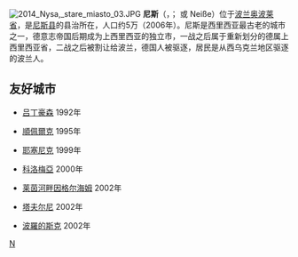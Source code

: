 [[File:2014_Nysa,_stare_miasto_03.JPG|thumb]]
{{For|其他同名地方|尼斯 (消歧義)}}
'''尼斯'''（{{lang-pl|Nysa}}，{{IPAc-pl|AUD|Nysa pronounciation.ogg|'|n|y|s|a}}；{{lang-de|Neisse}} 或 Neiße）位于[[波兰|波兰]][[奥波莱省|奥波莱省]]，是[[尼斯县|尼斯县]]的县治所在，人口约5万（2006年）。尼斯是西里西亚最古老的城市之一，德意志帝国后期成为上西里西亚的独立市，一战之后属于重新划分的德属上西里西亚省，二战之后被割让给波兰，德国人被驱逐，居民是从西乌克兰地区驱逐的波兰人。

==友好城市==
* {{DEU}}[[吕丁豪森|吕丁豪森]] 1992年
* {{CZE}}[[順佩爾克|順佩爾克]] 1995年
* {{CZE}}[[耶塞尼克|耶塞尼克]] 1999年
* {{UKR}}[[科洛梅亞|科洛梅亞]] 2000年
* {{DEU}}[[莱茵河畔因格尔海姆|莱茵河畔因格尔海姆]] 2002年
* {{FRA}}[[塔夫尔尼|塔夫尔尼]] 2002年
* {{RUS}}[[波羅的斯克|波羅的斯克]] 2002年

{{Authority control}}
{{Poland-stub}}

[[Category:波兰城市|N]]